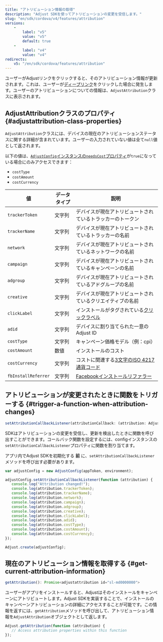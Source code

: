 ```yaml
---
title: "アトリビューション情報の取得"
description: "Adjust SDKを使ってアトリビューションの変更を受信します。"
slug: "en/sdk/cordova/v4/features/attribution"
versions: 
    - 
        label: "v5"
        value: "v5"
        default: true
    - 
        label: "v4"
        value: "v4"
redirects: 
    v5: "/en/sdk/cordova/features/attribution"
---
```

ユーザーがAdjustリンクをクリックすると、そのアトリビューション情報が更新されます。これは、ユーザーが[ディープリンク](https://help.adjust.com/en/article/deep-links)をクリックした場合に発生します。ユーザーのアトリビューションについての情報は、`AdjustAttribution`クラスに表示されます。

AdjustAttributionクラスのプロパティ \{\#adjustattribution\-class\-properties\}
--------------------------------------------------------------------------

`AdjustAttribution`クラスには、デバイスの現在のアトリビューションステータスに関する詳細が含まれています。ユーザーの入力されていない値は全て`null`値として返されます。
<callout type="note"> 

以下の値は、[`AdjustConfig`インスタンスの`needsCost`プロパティ](/en/sdk/cordova/configuration#enable-cost-data-sending)が`true`になっている場合にのみアクセスできます：

* `costType`
* `costAmount`
* `costCurrency`

</Callout> 

|          値          | データタイプ |                                          説明                                           |
|---------------------|--------|---------------------------------------------------------------------------------------|
| `trackerToken`      | 文字列    | デバイスが現在アトリビュートされているトラッカーのトークン                                                         |
| `trackerName`       | 文字列    | デバイスが現在アトリビュートされているトラッカーの名前                                                           |
| `network`           | 文字列    | デバイスが現在アトリビュートされているネットワークの名前                                                          |
| `campaign`          | 文字列    | デバイスが現在アトリビュートされているキャンペーンの名前                                                          |
| `adgroup`           | 文字列    | デバイスが現在アトリビュートされているアドグループの名前                                                          |
| `creative`          | 文字列    | デバイスが現在アトリビュートされているクリエイティブの名前                                                         |
| `clickLabel`        | 文字列    | インストールがタグされている[クリックラベル](https://help.adjust.com/en/article/user-rewards)              |
| `adid`              | 文字列    | デバイスに割り当てられた一意のAdjust ID                                                              |
| `costType`          | 文字列    | キャンペーン価格モデル（例：cpi）                                                                    |
| `costAmount`        | 数値     | インストールのコスト                                                                            |
| `costCurrency`      | 文字列    | コストに関連する[3文字のISO 4217通貨コード](https://www.iban.com/currency-codes)                      |
| `fbInstallReferrer` | 文字列    | [Facebookインストールリファラー](https://developers.facebook.com/docs/app-ads/install-referrer/) |

アトリビューションが変更されたときに関数をトリガーする \{\#trigger\-a\-function\-when\-attribution\-changes\}
------------------------------------------------------------------------------------------

<codeblock title="メソッドシグネチャー"> 

```js
setAttributionCallbackListener(attributionCallback: (attribution: AdjustAttribution) => void)
```

</CodeBlock> 

SDKはアトリビューションの変更を受信し、更新を検出したときに関数を呼び出すことができます。コールバック関数を設定するには、configインスタンスの`setAttributionCallbackListener`プロパティに関数を割り当てます。
<callout type="important"> 

アプリ内でAdjust SDKを初期化する **前** に、`setAttributionCallbackListener`メソッドを呼び出す必要があります。
</Callout> 

```js
var adjustConfig = new AdjustConfig(appToken, environment);

adjustConfig.setAttributionCallbackListener(function (attribution) {
   console.log("Attribution changed!");
   console.log(attribution.trackerToken);
   console.log(attribution.trackerName);
   console.log(attribution.network);
   console.log(attribution.campaign);
   console.log(attribution.adgroup);
   console.log(attribution.creative);
   console.log(attribution.clickLabel);
   console.log(attribution.adid);
   console.log(attribution.costType);
   console.log(attribution.costAmount);
   console.log(attribution.costCurrency);
});

Adjust.create(adjustConfig);
```

現在のアトリビューション情報を取得する \{\#get\-current\-attribution\-information\}
----------------------------------------------------------------------

<codeblock title="メソッドシグネチャー"> 

```js
getAttribution(): Promise<adjustattribution id="sl-md0000000">
```

</CodeBlock> 

ユーザーがアプリをインストールすると、Adjustはそのインストールをキャンペーンにアトリビュートします。Adjust SDKを実装することで、インストールのキャンペーンアトリビューションの詳細にアクセスすることが可能です。この情報を返すには、`getAttribution`メソッドを呼び出して、アトリビューション情報を`AdjustAttribution`オブジェクトとして返します。

```js
Adjust.getAttribution(function (attribution) {
   // Access attribution properties within this function
});
```

